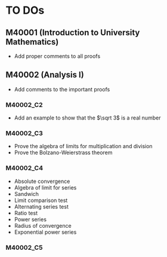 # TO DOs

## M40001 (Introduction to University Mathematics)
- Add proper comments to all proofs

## M40002 (Analysis I)
- Add comments to the important proofs

### M40002_C2
- Add an example to show that the $\sqrt 3$ is a real number

### M40002_C3
- Prove the algebra of limits for multiplication and division
- Prove the Bolzano-Weierstrass theorem

### M40002_C4
- Absolute convergence
- Algebra of limit for series
- Sandwich
- Limit comparison test
- Alternating series test
- Ratio test
- Power series
- Radius of convergence
- Exponential power series

### M40002_C5

